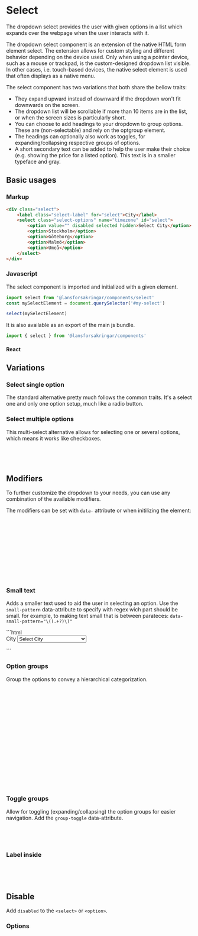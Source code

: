 
<Meta of={SelectStories} />

# Select <Badges of={SelectStories} right />

<Subtitle>
    The dropdown select provides the user with given options in a list which expands over the webpage when the user interacts with it.
</Subtitle>

The dropdown select component is an extension of the native HTML form element select. The extension allows for custom styling and different behavior depending on the device used. Only when using a pointer device, such as a mouse or trackpad, is the custom-designed dropdown list visible. In other cases, i.e. touch-based devices, the native select element is used that often displays as a native menu.

The select component has two variations that both share the bellow traits:

- They expand upward instead of downward if the dropdown won't fit downwards on the screen.
- The dropdown list will be scrollable if more than 10 items are in the list, or when the screen sizes is particularly short.
- You can choose to add headings to your dropdown to group options. These are (non-selectable) and rely on the optgroup element.
- The headings can optionally also work as toggles, for expanding/collapsing respective groups of options.
- A short secondary text can be added to help the user make their choice (e.g. showing the price for a listed option). This text is in a smaller typeface and gray.

## Basic usages

### Markup
```html
<div class="select">
    <label class="select-label" for="select">City</label>
    <select class="select-options" name="timezone" id="select">
        <option value="" disabled selected hidden>Select City</option>
        <option>Stockholm</option>
        <option>Göteborg</option>
        <option>Malmö</option>
        <option>Umeå</option>
    </select>
</div>
```

### Javascript

The select component is imported and initialized with a given element.
```javascript
import select from '@lansforsakringar/components/select'
const mySelectElement = document.querySelector('#my-select')

select(mySelectElement)
```

It is also available as an export of the main js bundle.

```javascript
import { select } from '@lansforsakringar/components'
```

#### React


## Variations

<Canvas of={SelectStories.DefaultButton} />
<Controls of={SelectStories.DefaultButton} />

### Select single option
The standard alternative pretty much follows the common traits. It's a select one and only one option setup, much like a radio button.

### Select multiple options
This multi-select alternative allows for selecting one or several options, which means it works like checkboxes.

```html
<select class="select-options" name="..." id="..." multiple>
...
</select>
```

## Modifiers
<Subtitle>To further customize the dropdown to your needs, you can use any combination of the available modifiers.</Subtitle>

The modifiers can be set with `data-` attribute or when initilizing the element:

```javascript
import select from '@lansforsakringar/components/select'

const element = document.querySelector('#my-select')

const options = {
  allLabel: 'All the things',
  groupToggle: true,
  smallPattern: /\((.+?)\)/
}

select(element, options)
```

### Small text
Adds a smaller text used to aid the user in selecting an option.
Use the `small-pattern` data-attribute to specify with regex wich part should be small. for example, to making text small that is between parateces: `data-small-pattern="\((.+?)\)"`

<Story of={SelectStories.SmallText} />
<Controls of={SelectStories.SmallText} />
```html
<form class="form-group">
    <div class="select" data-small-pattern="\((.+?)\)">
        <label class="select-label" for="select-secondary">City</label>
        <select class="select-options" name="timezone" id="select-secondary">
            <option value="" disabled selected hidden>Select City</option>
            <option>Stockholm (Stockholm)</option>
            <option>Göteborg (Västra Götaland)</option>
            <option>Malmö (Skåne)</option>
            <option>Umeå (Västerbottens)</option>
        </select>
    </div>
</form>
```

### Option groups

Group the options to convey a hierarchical categorization.

<Story of={SelectStories.OptionGroups} />

```html
<form class="form-group">
    <div class="select">
        <label class="select-label" for="select-groups">Timezone</label>
        <select class="select-options" name="timezone" id="select-groups">
            <option value="" disabled selected hidden>Select Timezone</option>
            <optgroup label="Alaskan/Hawaiian Time Zone">
                <option value="AK">Alaska</option>
                <option value="HI">Hawaii</option>
            </optgroup>
            <optgroup label="Stockholm Time Zone">
                <option value="ST">Stockholm</option>
            </optgroup>
            <optgroup label="China Time Zone">
                <option value="CT">China</option>
            </optgroup>
        </select>
    </div>
</form>
```

### Toggle groups

Allow for toggling (expanding/collapsing) the option groups for easier navigation. Add the `group-toggle` data-attribute.

<Story of={SelectStories.OptionToggleGroup} />

```html
<div class="select" data-group-toggle>
    ...
</div>
```

### Label inside
<Story of={SelectStories.LabelInside} />

```html
<div class="select inside">
    ...
</div>
```

## Disable
Add `disabled` to the `<select>` or `<option>`.

<Story of={SelectStories.Disabled} />

### Options
<Story of={SelectStories.DisabledOptions} />
